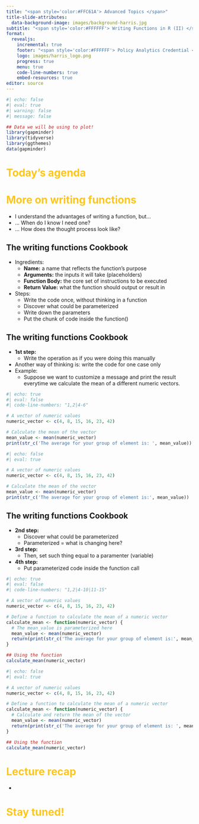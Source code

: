 ```yaml
---
title: "<span style='color:#FFC61A'> Advanced Topics </span>"
title-slide-attributes: 
  data-background-image: images/background-harris.jpg
subtitle: "<span style='color:#FFFFFF'> Writing Functions in R (II) </span>"
format:
  revealjs:
    incremental: true
    footer: "<span style='color:#FFFFFF'> Policy Analytics Credential </span>"
    logo: images/harris_logo.png
    progress: true
    menu: true
    code-line-numbers: true
    embed-resources: true
editor: source
---
```


```r
#| echo: false
#| eval: true
#| warning: false
#| message: false

## Data we will be using to plot!
library(gapminder)
library(tidyverse)
library(ggthemes)
data(gapminder)
```

# [Today's agenda]{style="color:#FFC61A"}

# [More on writing functions]{style="color:#FFC61A"}

-   I understand the advantages of writing a function, but...
-   ... When do I know I need one?
-   ... How does the thought process look like?

## The writing functions Cookbook

::: {style="margin-top: 10px;"}
:::

::: fragment
- Ingredients:
  - **Name:** a name that reflects the function's purpose
  - **Arguments:** the inputs it will take (placeholders)
  - **Function Body:** the core set of instructions to be executed
  - **Return Value:** what the function should output or result in

- Steps:
  - Write the code once, without thinking in a function
  - Discover what could be parameterized
  - Write down the parameters
  - Put the chunk of code inside the function()
:::

## The writing functions Cookbook {.scrollable}

::: {style="margin-top: 10px;"}

:::

::: fragment
- **1st step:**
  - Write the operation as if you were doing this manually
- Another way of thinking is: write the code for one case only
- Example:
  - Suppose we want to customize a message and print the result everytime we calculate the mean of a different numeric vectors.
:::

::: fragment
```r
#| echo: true
#| eval: false
#| code-line-numbers: "1,2|4-6"

# A vector of numeric values
numeric_vector <- c(4, 8, 15, 16, 23, 42)

# Calculate the mean of the vector
mean_value <- mean(numeric_vector)
print(str_c('The average for your group of element is: ', mean_value))
```
:::

::: {style="margin-top: 10px;"}
:::

::: fragment
```r
#| echo: false
#| eval: true

# A vector of numeric values
numeric_vector <- c(4, 8, 15, 16, 23, 42)

# Calculate the mean of the vector
mean_value <- mean(numeric_vector)
print(str_c('The average for your group of element is:', mean_value))
```
:::


## The writing functions Cookbook {.scrollable}

::: {style="margin-top: 10px;"}
:::

::: fragment
- **2nd step:**
  - Discover what could be parameterized
  - Parameterized = what is changing here?
  
- **3rd step:**
  - Then, set such thing equal to a paramenter (variable)
  
- **4th step:**
  - Put parameterized code inside the function call
:::


::: fragment
```r
#| echo: true
#| eval: false
#| code-line-numbers: "1,2|4-10|11-15"

# A vector of numeric values
numeric_vector <- c(4, 8, 15, 16, 23, 42)

# Define a function to calculate the mean of a numeric vector
calculate_mean <- function(numeric_vector) {
  # The mean_value is parameterized here
  mean_value <- mean(numeric_vector)
  return(print(str_c('The average for your group of element is:', mean_value)))
}

## Using the function
calculate_mean(numeric_vector)
```
:::

::: {style="margin-top: 10px;"}
:::

::: fragment
```r
#| echo: false
#| eval: true

# A vector of numeric values
numeric_vector <- c(4, 8, 15, 16, 23, 42)

# Define a function to calculate the mean of a numeric vector
calculate_mean <- function(numeric_vector) {
  # Calculate and return the mean of the vector
  mean_value <- mean(numeric_vector)
  return(print(str_c('The average for your group of element is: ', mean_value)))
}

## Using the function
calculate_mean(numeric_vector)
```
:::

# [Lecture recap]{style="color:#FFC61A"}

- 

# [Stay tuned!]{style="color:#FFC61A"} {background-image="images/background-harris.jpg"}

